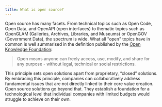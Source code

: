 ```yaml
---
title: What is open source?
---
```


Open source has many facets. From technical topics such as Open Code, Open Data, and OpenAPI (open interfaces) to thematic topics such as OpenGLAM (Galleries, Archives, Libraries, and Museums) or OpenGOV (Government Data), the spectrum is wide. What all "open" topics have in common is well summarised in the definition published by the [Open Knowledge Foundation](https://okfn.org/en/):

> Open means anyone can freely access, use, modify, and share for any purpose - without legal, technical or social restrictions.

This principle sets open solutions apart from proprietary, “closed” solutions. By embracing this principle, companies can collaboratively address fundamental issues that are not directly linked to their core value creation. Open source solutions go beyond that. They establish a foundation for a technological level that individual companies with limited budgets would struggle to achieve on their own.

